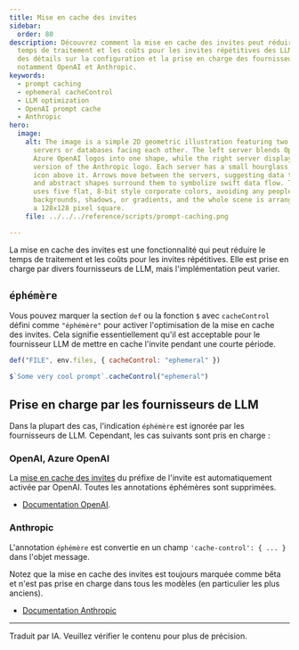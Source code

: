 ```yaml
---
title: Mise en cache des invites
sidebar:
  order: 80
description: Découvrez comment la mise en cache des invites peut réduire le
  temps de traitement et les coûts pour les invites répétitives des LLM, avec
  des détails sur la configuration et la prise en charge des fournisseurs,
  notamment OpenAI et Anthropic.
keywords:
  - prompt caching
  - ephemeral cacheControl
  - LLM optimization
  - OpenAI prompt cache
  - Anthropic
hero:
  image:
    alt: The image is a simple 2D geometric illustration featuring two icon-like
      servers or databases facing each other. The left server blends OpenAI and
      Azure OpenAI logos into one shape, while the right server displays a basic
      version of the Anthropic logo. Each server has a small hourglass or clock
      icon above it. Arrows move between the servers, suggesting data transfer,
      and abstract shapes surround them to symbolize swift data flow. The design
      uses five flat, 8-bit style corporate colors, avoiding any people, text,
      backgrounds, shadows, or gradients, and the whole scene is arranged within
      a 128x128 pixel square.
    file: ../../../reference/scripts/prompt-caching.png

---
```


La mise en cache des invites est une fonctionnalité qui peut réduire le temps de traitement et les coûts pour les invites répétitives. Elle est prise en charge par divers fournisseurs de LLM, mais l'implémentation peut varier.

## `éphémère`

Vous pouvez marquer la section `def` ou la fonction `$` avec `cacheControl` défini comme `"éphémère"` pour activer l'optimisation de la mise en cache des invites. Cela signifie essentiellement qu'il est acceptable pour le fournisseur LLM de mettre en cache l'invite pendant une courte période.

```js
def("FILE", env.files, { cacheControl: "ephemeral" })
```

```js
$`Some very cool prompt`.cacheControl("ephemeral")
```

## Prise en charge par les fournisseurs de LLM

Dans la plupart des cas, l'indication `éphémère` est ignorée par les fournisseurs de LLM. Cependant, les cas suivants sont pris en charge :

### OpenAI, Azure OpenAI

La [mise en cache des invites](https://platform.openai.com/docs/guides/prompt-caching) du préfixe de l'invite est automatiquement activée par OpenAI. Toutes les annotations éphémères sont supprimées.

* [Documentation OpenAI](https://openai.com/index/api-prompt-caching/).

### Anthropic

L'annotation `éphémère` est convertie en un champ `'cache-control': { ... }` dans l'objet message.

Notez que la mise en cache des invites est toujours marquée comme bêta et n'est pas prise en charge dans tous les modèles (en particulier les plus anciens).

* [Documentation Anthropic](https://docs.anthropic.com/en/docs/build-with-claude/prompt-caching)

<hr />

Traduit par IA. Veuillez vérifier le contenu pour plus de précision.
